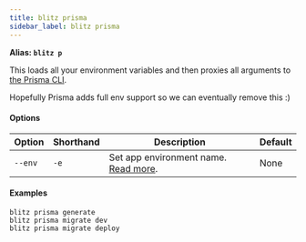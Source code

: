 ```yaml
---
title: blitz prisma
sidebar_label: blitz prisma
---
```


**Alias: `blitz p`**

This loads all your environment variables and then proxies all arguments
to
[the Prisma CLI](https://www.prisma.io/docs/reference/api-reference/command-reference).

Hopefully Prisma adds full env support so we can eventually remove this :)

#### Options

| Option  | Shorthand | Description                                                                           | Default |
| ------- | --------- | ------------------------------------------------------------------------------------- | ------- |
| `--env` | `-e`      | Set app environment name. [Read more](/docs/custom-environments#custom-environments). | None    |

#### Examples

```
blitz prisma generate
blitz prisma migrate dev
blitz prisma migrate deploy
```
